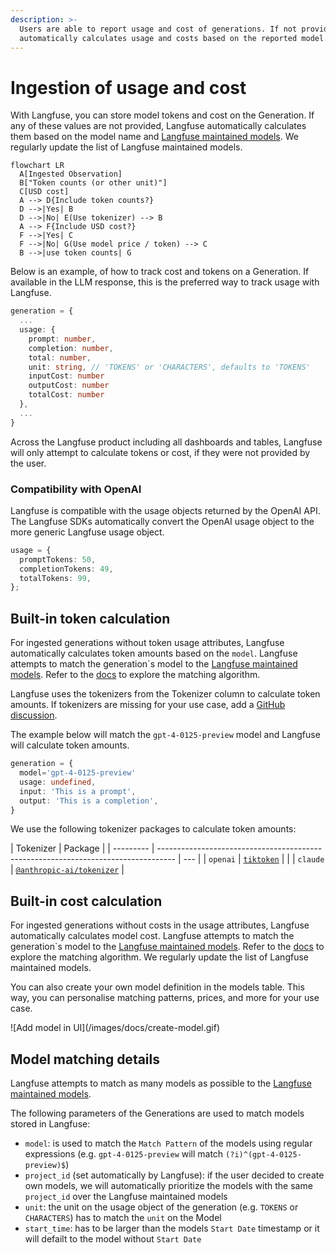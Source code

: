 ```yaml
---
description: >-
  Users are able to report usage and cost of generations. If not provided by the user, Langfuse
  automatically calculates usage and costs based on the reported model.
---
```


# Ingestion of usage and cost

With Langfuse, you can store model tokens and cost on the Generation. If any of these values are not provided, Langfuse automatically calculates them based on the model name and [Langfuse maintained models](https://cloud.langfuse.com/project/clkk9oh29000umh08077y93lr/models). We regularly update the list of Langfuse maintained models.

```mermaid
flowchart LR
  A[Ingested Observation]
  B["Token counts (or other unit)"]
  C[USD cost]
  A --> D{Include token counts?}
  D -->|Yes| B
  D -->|No| E(Use tokenizer) --> B
  A --> F{Include USD cost?}
  F -->|Yes| C
  F -->|No| G(Use model price / token) --> C
  B -->|use token counts| G
```

Below is an example, of how to track cost and tokens on a Generation. If available in the LLM response, this is the preferred way to track usage with Langfuse.

```typescript
generation = {
  ...
  usage: {
    prompt: number,
    completion: number,
    total: number,
    unit: string, // 'TOKENS' or 'CHARACTERS', defaults to 'TOKENS'
    inputCost: number
    outputCost: number
    totalCost: number
  },
  ...
}
```

Across the Langfuse product including all dashboards and tables, Langfuse will only attempt to calculate tokens or cost, if they were not provided by the user.

### Compatibility with OpenAI

Langfuse is compatible with the usage objects returned by the OpenAI API. The Langfuse SDKs automatically convert the OpenAI usage object to the more generic Langfuse usage object.

```typescript
usage = {
  promptTokens: 50,
  completionTokens: 49,
  totalTokens: 99,
};
```

## Built-in token calculation

For ingested generations without token usage attributes, Langfuse automatically calculates token amounts based on the `model`. Langfuse attempts to match the generation`s model to the [Langfuse maintained models](https://cloud.langfuse.com/project/clkk9oh29000umh08077y93lr/models). Refer to the [docs](/docs/token-usage#model-matching-details) to explore the matching algorithm.

Langfuse uses the tokenizers from the Tokenizer column to calculate token amounts. If tokenizers are missing for your use case, add a [GitHub discussion](https://github.com/langfuse/langfuse/discussions).

The example below will match the `gpt-4-0125-preview` model and Langfuse will calculate token amounts.

```typescript
generation = {
  model='gpt-4-0125-preview'
  usage: undefined,
  input: 'This is a prompt',
  output: 'This is a completion',
}
```

We use the following tokenizer packages to calculate token amounts:

| Tokenizer | Package                                                                            |
| --------- | ---------------------------------------------------------------------------------- | --- |
| `openai`  | [`tiktoken`](https://www.npmjs.com/package/tiktoken)                               |     |
| `claude`  | [`@anthropic-ai/tokenizer`](https://www.npmjs.com/package/@anthropic-ai/tokenizer) |

## Built-in cost calculation

For ingested generations without costs in the usage attributes, Langfuse automatically calculates model cost. Langfuse attempts to match the generation`s model to the [Langfuse maintained models](https://cloud.langfuse.com/project/clkk9oh29000umh08077y93lr/models). Refer to the [docs](/docs/token-usage#model-matching-details) to explore the matching algorithm. We regularly update the list of Langfuse maintained models.

You can also create your own model definition in the models table. This way, you can personalise matching patterns, prices, and more for your use case.

<Frame>![Add model in UI](/images/docs/create-model.gif)</Frame>

## Model matching details

Langfuse attempts to match as many models as possible to the [Langfuse maintained models](https://cloud.langfuse.com/project/clkk9oh29000umh08077y93lr/models).

The following parameters of the Generations are used to match models stored in Langfuse:

- `model`: is used to match the `Match Pattern` of the models using regular expressions (e.g. `gpt-4-0125-preview` will match `(?i)^(gpt-4-0125-preview)$`)
- `project_id` (set automatically by Langfuse): if the user decided to create own models, we will automatically prioritize the models with the same `project_id` over the Langfuse maintained models
- `unit`: the unit on the usage object of the generation (e.g. `TOKENS` or `CHARACTERS`) has to match the `unit` on the Model
- `start_time`: has to be larger than the models `Start Date` timestamp or it will defailt to the model without `Start Date`
